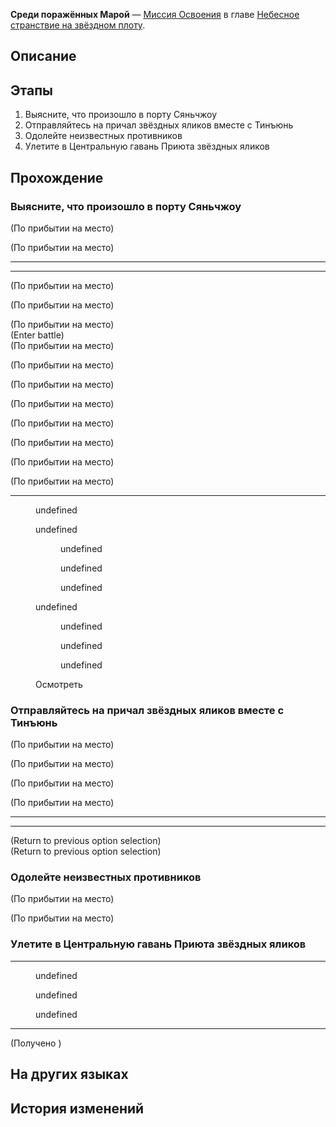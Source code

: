 {{Дополнить|Диалоги.}}
{{Миссия Инфобокс
|id              = 1020201
|Название        = 
|Изображение     = Миссия Освоения Среди поражённых Марой.png
|Тип             = Миссия Освоения
|События         = 
|Глава           = Небесное странствие на звёздном плоту
|Условия         = Завершена [[Миссия Освоения]] ''[[Неожиданное приглашение]]''
|Персонажи       = Вельт; Март 7; Первопроходец; Солдат Облачных Рыцарей; Тинъюнь
|СтартЛокация    = Облачная переправа
|Мир             = Лофу Сяньчжоу
|Локации         = Облачная переправа
|Предыдущая      = Неожиданное приглашение
|Следующая       = Хитрые уловки
|Награды         = Опыт Освоения*800; Звёздный нефрит*80; Путеводитель путешественника*3; Очищенный эфир*3; Кредиты*30 000
}}
'''Среди поражённых Марой''' — [[Миссия Освоения]] в главе [[Небесное странствие на звёздном плоту]].

==Описание==
{{Описание|После спасения Тинъюнь, посланницы Комиссии по полётам, вы вместе с ней пытаетесь найти спасательный корабль в Облачной переправе, которая наводнена поражёнными Марой. Однако странные противники преграждают ваш путь.<br />После победы над неизвестными противниками Тинъюнь лично берётся за штурвал и направляется в безопасную зону - Центральную гавань Приюта звёздных яликов.}}

==Этапы==
# Выясните, что произошло в порту Сяньчжоу
# Отправляйтесь на причал звёздных яликов вместе с Тинъюнь
# Одолейте неизвестных противников
# Улетите в Центральную гавань Приюта звёздных яликов

==Прохождение==
{{Дополнить}}


===Выясните, что произошло в порту Сяньчжоу===
{{Описание миссии|локация=Облачная переправа|По прибытии на Лофу Сяньчжоу экспресс встречает только пустой порт.<br />Кафка утверждает, что здесь сошёл Стелларон, и теперь это место находится на грани катастрофы. Закрытый порт, кажется, подтверждает её слова.<br />Первопроходцам предстоит провести тщательное расследование, чтобы понять, что здесь произошло.}}
{{Диалог Начало}}
;(По прибытии на место)

;(По прибытии на место)
:{{tx}}
----
<!--Unknown TalkSentence: 202110227-->
<!--Unknown TalkSentence: 202110228-->
<!--Unknown TalkSentence: 202110229-->
----

;(По прибытии на место)
<!--Unknown TalkSentence: 202111016-->
<!--Unknown TalkSentence: 202111017-->
;(По прибытии на место)

;(По прибытии на место)
:{{tx}}
;(Enter battle)
:{{Enemy List|Отродье грома*1; Поражённый Марой солдат*2; Отродье ветра*1}}
;(По прибытии на место)

;(По прибытии на место)
<!--Unknown TalkSentence: 202111001-->
<!--Unknown TalkSentence: 202111002-->
;(По прибытии на место)

;(По прибытии на место)
<!--Unknown TalkSentence: 202111005-->
<!--Unknown TalkSentence: 202111006-->
<!--Unknown TalkSentence: 202111007-->
;(По прибытии на место)

;(По прибытии на место)
<!--Unknown TalkSentence: 202111011-->
<!--Unknown TalkSentence: 202111012-->
<!--Unknown TalkSentence: 202111013-->
;(По прибытии на место)

;(По прибытии на место)
<!--Unknown TalkSentence: 202111003-->
<!--Unknown TalkSentence: 202111004-->
----
<!--Unknown TalkSentence: 202110602-->
<!--Unknown TalkSentence: 202110603-->
<!--Unknown TalkSentence: 202110604-->
<!--Unknown TalkSentence: 202110605-->
<!--Unknown TalkSentence: 202110606-->
:{{Диалог|Стрелка}} undefined
:<!--Unknown TalkSentence: 202110607-->
:<!--Unknown TalkSentence: 202110608-->
:<!--Unknown TalkSentence: 202110609-->
:<!--Unknown TalkSentence: 202110610-->
:<!--Unknown TalkSentence: 202110611-->
:<!--Unknown TalkSentence: 202110612-->
:<!--Unknown TalkSentence: 202110613-->
:<!--Unknown TalkSentence: 202110614-->
:<!--Unknown TalkSentence: 202110615-->
:<!--Unknown TalkSentence: 202110616-->
:<!--Unknown TalkSentence: 202110617-->
:<!--Unknown TalkSentence: 202110618-->
:<!--Unknown TalkSentence: 202110619-->
:<!--Unknown TalkSentence: 202110620-->
::{{tx}}
:{{Диалог|Стрелка}} undefined
:<!--Unknown TalkSentence: 202110609-->
:<!--Unknown TalkSentence: 202110610-->
::{{Диалог|Стрелка}} undefined
::{{Диалог|Стрелка}} undefined
::{{Диалог|Стрелка}} undefined
:{{Диалог|Стрелка}} undefined
:<!--Unknown TalkSentence: 202110615-->
:<!--Unknown TalkSentence: 202110616-->
::{{Диалог|Стрелка}} undefined
::{{Диалог|Стрелка}} undefined
::{{Диалог|Стрелка}} undefined

:{{Диалог|Разговор}} Осмотреть
<!--Unknown TalkSentence: 202110410-->
{{Диалог Конец}}

===Отправляйтесь на причал звёздных яликов вместе с Тинъюнь===
{{Описание миссии|локация=Облачная переправа|По прибытии на Лофу Сяньчжоу экспресс встречает только пустой порт.<br />Возможно, «пустой» - это не совсем точно. Бездушные монстры, поражённые Марой, бродят повсюду, и хрупкая девушка из лисьего народа оказалась в опасности. Нельзя отдать другим славу за спасение девушки, попавшей в беду!<br />Кажется, это единственный способ получить какие-либо ответы о причинах разрухи на Лофу.}}
{{Диалог Начало}}
;(По прибытии на место)

;(По прибытии на место)
<!--Unknown TalkSentence: 202111018-->
<!--Unknown TalkSentence: 202111019-->
;(По прибытии на место)

;(По прибытии на место)
----
<!--Unknown TalkSentence: 202111301-->
<!--Unknown TalkSentence: 202111302-->
<!--Unknown TalkSentence: 202111303-->
<!--Unknown TalkSentence: 202111304-->
----
<!--Unknown TalkSentence: 202111305-->
;(Return to previous option selection)
;(Return to previous option selection)
{{Диалог Конец}}

===Одолейте неизвестных противников===
{{Описание миссии|локация=Облачная переправа|После спасения Тинъюнь, посланницы Комиссии по полётам, вы вместе с ней пытаетесь найти спасательный корабль в Облачной переправе, которая наводнена поражёнными Марой. Однако странные враги преграждают ваш путь.<br />Звёздный ялик уже близко, никто не сможет вас остановить!}}
{{Диалог Начало}}
;(По прибытии на место)

;(По прибытии на место)
<!--Unknown TalkSentence: 202111008-->
<!--Unknown TalkSentence: 202111009-->
<!--Unknown TalkSentence: 202111010-->
{{Диалог Конец}}

===Улетите в Центральную гавань Приюта звёздных яликов===
{{Описание миссии|локация=Облачная переправа|После спасения Тинъюнь, посланницы Комиссии по полётам, вы вместе с ней пытаетесь найти спасательный корабль в Облачной переправе, которая наводнена поражёнными Марой. Однако странные противники преграждают ваш путь.<br />После победы над неизвестными противниками Тинъюнь лично берётся за штурвал и направляется в безопасную зону - Центральную гавань Приюта звёздных яликов.}}
{{Диалог Начало}}
----
<!--Unknown TalkSentence: 202111501-->
<!--Unknown TalkSentence: 202111502-->
:{{Диалог|Стрелка}} undefined
:{{Диалог|Стрелка}} undefined
:{{Диалог|Стрелка}} undefined
<!--Unknown TalkSentence: 202111504-->
<!--Unknown TalkSentence: 202111505-->
<!--Unknown TalkSentence: 202111512-->
----
;(Получено {{Item|Недоставленное письмо|20|x=1|text=Недоставленное письмо}})
<!--Unknown TalkSentence: 902020113-->
{{Диалог Конец}}

==На других языках==
{{На других языках
|en   = Amidst the Mara-Struck
|zhs  = 行遏流云，身入魔阴
|zht  = 行遏流雲，身入魔陰
|ja   = 流雲留まり、魔陰に堕ちる
|ko   = 구름에 가려진 길, 마각에 빠진 몸
|es   = Una marea de poseídos por Mara
|fr   = Parmi les victimes du mara
|ru   = Среди поражённых Марой
|th   = ผจญภัยในหมู่เมฆ พลันตกสู่ Mara-Struck
|vi   = Lướt Qua Mây Trôi, Nhập Ma Đeo Bám
|de   = Unter den Mara-Befallenen
|id   = Terjebak dalam Mara
|pt   = Entre as Marafílicas
}}

==История изменений==
{{История изменений|2.7}}
